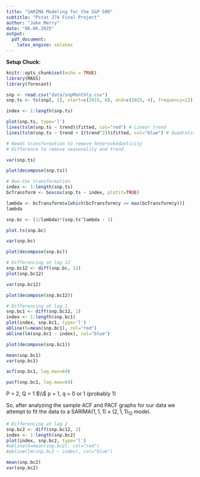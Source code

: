 ```yaml
---
title: "SARIMA Modeling for the S&P 500"
subtitle: "Pstat 274 Final Project"
author: "Jake Merry"
date: "06.06.2025"
output:
  pdf_document:
    latex_engine: xelatex
---
```


\newcommand{\E}{\mathbb{E}}
\newcommand{\Var}{\text{Var}}
\newcommand{\Cov}{\text{Cov}}
\newcommand{\MA}{\text{MA}}
\newcommand{\SMA}{\text{SMA}}
\newcommand{\AR}{\text{AR}}
\newcommand{\SAR}{\text{SAR}}
\newcommand{\ARMA}{\text{ARMA}}
\newcommand{\ARIMA}{\text{ARIMA}}
\newcommand{\ARI}{\text{ARI}}
\newcommand{\IMA}{\text{IMA}}
\newcommand{\SARIMA}{\text{SARIMA}}

**Setup Chuck:**
```r
knitr::opts_chunk$set(echo = TRUE)
library(MASS)
library(forecast)
```

```r
snp <- read.csv("data/snpMonthly.csv")
snp.ts <- ts(snp[, 2], start=c(2015, 6), end=c(2025, 4), frequency=12)

index <- 1:length(snp.ts)

plot(snp.ts, type='l')
lines(tslm(snp.ts ~ trend)$fitted, col="red") # Linear trend
lines(tslm(snp.ts ~ trend + I(trend^2))$fitted, col="blue") # Quadratic trend

# Needs transformation to remove heteroskedasticity
# Difference to remove seasonality and trend
```
```r
var(snp.ts)
```

```r
plot(decompose(snp.ts))
```

```r
# Box-Cox transformation
index <- 1:length(snp.ts)
bcTransform <- boxcox(snp.ts ~ index, plotit=TRUE)

lambda <- bcTransform$x[which(bcTransform$y == max(bcTransform$y))]
lambda

snp.bc <- (1/lambda)*(snp.ts^lambda - 1)

plot.ts(snp.bc)
```

```r
var(snp.bc)
```

```r
plot(decompose(snp.bc))
```

```r
# Differencing at lag 12
snp.bc12 <- diff(snp.bc, 12)
plot(snp.bc12)
```

```r
var(snp.bc12)
```

```r
plot(decompose(snp.bc12))
```


```r
# Differencing at lag 1
snp.bc1 <- diff(snp.bc12, 1)
index <- 1:length(snp.bc1)
plot(index, snp.bc1, type='l')
abline(h=mean(snp.bc1), col="red")
abline(lm(snp.bc1 ~ index), col="blue")
```

```r
plot(decompose(snp.bc1))
```

```r
mean(snp.bc1)
var(snp.bc1)
```

```r
acf(snp.bc1, lag.max=64)
```
```r
pacf(snp.bc1, lag.max=64)
```

P = 2, Q = 1 $\\$
p = 1, q = 0 or 1 (probably 1)

So, after analyzing the sample ACF and PACF graphs for our data we attempt to fit the data to a $\SARIMA(1, 1, 1) \times (2, 1, 1)_{12}$ model.


```r
# Differencing at lag 2
snp.bc2 <- diff(snp.bc12, 2)
index <- 1:length(snp.bc2)
plot(index, snp.bc2, type='l')
#abline(h=mean(snp.bc2), col="red")
#abline(lm(snp.bc2 ~ index), col="blue")
```

```r
mean(snp.bc2)
var(snp.bc2)
```













